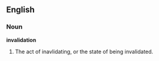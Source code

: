 ==English==

===Noun===

'''invalidation'''

#The act of inavlidating, or the state of being invalidated.
